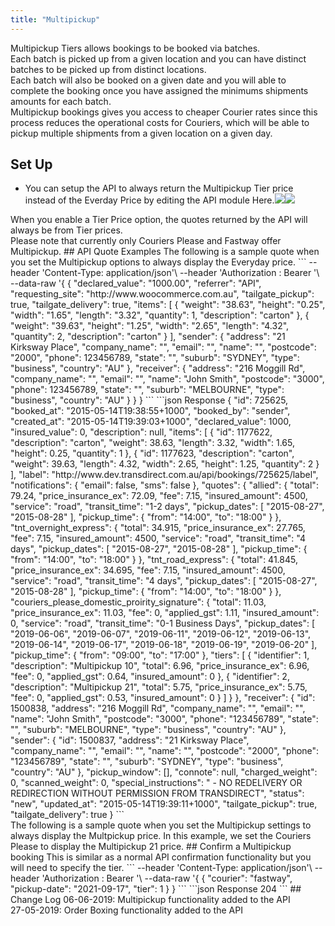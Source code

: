 ```yaml
---
title: "Multipickup"
---
```

Multipickup Tiers allows bookings to be booked via batches.<br/>
Each batch is picked up from a given location and you can have distinct batches to be picked up from distinct locations.<br/>
Each batch will also be booked on a given date and you will able to complete the booking once you have assigned the minimums shipments amounts for each batch.<br/>
Multipickup bookings gives you access to cheaper Courier rates since this process reduces the operational costs for Couriers, which will be able to pickup multiple shipments from a given location on a given day.
## Set Up
<ul>
<li>You can setup the API to always return the Multipickup Tier price instead of the Everday Price by editing the API module Here.<img src="/images/transdirect-image3.png" /><img src="/images/transdirect-image4.png" /></li>
</ul>
When you enable a Tier Price option, the quotes returned by the API will always be from Tier prices.<br/>
Please note that currently only Couriers Please and Fastway offer Multipickup.
## API Quote Examples
The following is a sample quote when you set the Multipickup options to always display the Everyday price.
<RequestExample>
```
--header 'Content-Type: application/json'\
--header 'Authorization : Bearer <fec5ae54d239f1bbf23a12010989ba17>'\
--data-raw '{
   {
    "declared_value": "1000.00",
    "referrer": "API",
    "requesting_site": "http://www.woocommerce.com.au",
    "tailgate_pickup": true,
    "tailgate_delivery": true,
    "items": [
        {
            "weight": "38.63",          
            "height": "0.25",           
            "width": "1.65",            
            "length": "3.32",           
            "quantity": 1,              
            "description": "carton"     
        },
        {
            "weight": "39.63",          
            "height": "1.25",           
            "width": "2.65",            
            "length": "4.32",           
            "quantity": 2,              
            "description": "carton"     
        }
    ],
    "sender": {
        "address": "21 Kirksway Place",     
        "company_name": "",             
        "email": "",
        "name": "",
        "postcode": "2000",
        "phone": 123456789, 
        "state": "",
        "suburb": "SYDNEY",            
        "type": "business",             
        "country": "AU"                 
    },
    "receiver": {
        "address": "216 Moggill Rd",         
        "company_name": "",   
        "email": "",
        "name": "John Smith",
        "postcode": "3000",
        "phone": 123456789, 
        "state": "",
        "suburb": "MELBOURNE",
        "type": "business",             
        "country": "AU"                 
    }
}
}
``` 
</RequestExample> 
<ResponseExample>
```json Response
   {
    "id": 725625,
    "booked_at": "2015-05-14T19:38:55+1000",
    "booked_by": "sender",
    "created_at": "2015-05-14T19:39:03+1000",
    "declared_value": 1000,
    "insured_value": 0,
    "description": null,
    "items": [
        {
            "id": 1177622,
            "description": "carton",
            "weight": 38.63,
            "length": 3.32,
            "width": 1.65,
            "height": 0.25,
            "quantity": 1
        },
        {
            "id": 1177623,
            "description": "carton",
            "weight": 39.63,
            "length": 4.32,
            "width": 2.65,
            "height": 1.25,
            "quantity": 2
        }
    ],
    "label": "http://www.dev.transdirect.com.au/api/bookings/725625/label",
    "notifications": {
        "email": false,
        "sms": false
    },
    "quotes": {
        "allied": {
            "total": 79.24,
            "price_insurance_ex": 72.09,
            "fee": 7.15,
            "insured_amount": 4500,
            "service": "road",
            "transit_time": "1-2 days",
            "pickup_dates": [
                "2015-08-27",
                "2015-08-28"
            ],
            "pickup_time": {
                "from": "14:00",
                "to": "18:00"
            }
        },
        "tnt_overnight_express": {
            "total": 34.915,
            "price_insurance_ex": 27.765,
            "fee": 7.15,
            "insured_amount": 4500,
            "service": "road",
            "transit_time": "4 days",
            "pickup_dates": [
                "2015-08-27",
                "2015-08-28"
            ],
            "pickup_time": {
                "from": "14:00",
                "to": "18:00"
            }
        },
        "tnt_road_express": {
            "total": 41.845,
            "price_insurance_ex": 34.695,
            "fee": 7.15,
            "insured_amount": 4500,
            "service": "road",
            "transit_time": "4 days",
            "pickup_dates": [
                "2015-08-27",
                "2015-08-28"
            ],
            "pickup_time": {
                "from": "14:00",
                "to": "18:00"
            }
        },
        "couriers_please_domestic_proirity_signature": {
            "total": 11.03,
            "price_insurance_ex": 11.03,
            "fee": 0,
            "applied_gst": 1.11,
            "insured_amount": 0,
            "service": "road",
            "transit_time": "0-1 Business Days",
            "pickup_dates": [
                "2019-06-06",
                "2019-06-07",
                "2019-06-11",
                "2019-06-12",
                "2019-06-13",
                "2019-06-14",
                "2019-06-17",
                "2019-06-18",
                "2019-06-19",
                "2019-06-20"
            ],
            "pickup_time": {
                "from": "09:00",
                "to": "17:00"
            },
            "tiers": [
                {
                    "identifier": 1,
                    "description": "Multipickup 10",
                    "total": 6.96,
                    "price_insurance_ex": 6.96,
                    "fee": 0,
                    "applied_gst": 0.64,
                    "insured_amount": 0
                },
                {
                    "identifier": 2,
                    "description": "Multipickup 21",
                    "total": 5.75,
                    "price_insurance_ex": 5.75,
                    "fee": 0,
                    "applied_gst": 0.53,
                    "insured_amount": 0
                }
            ]
        }
    },
    "receiver": {
        "id": 1500838,
        "address": "216 Moggill Rd",
        "company_name": "",
        "email": "",
        "name": "John Smith",
        "postcode": "3000",
        "phone": "123456789",
        "state": "",
        "suburb": "MELBOURNE",
        "type": "business",
        "country": "AU"
    },
    "sender": {
        "id": 1500837,
        "address": "21 Kirksway Place",
        "company_name": "",
        "email": "",
        "name": "",
        "postcode": "2000",
        "phone": "123456789",
        "state": "",
        "suburb": "SYDNEY",
        "type": "business",
        "country": "AU"
    },
    "pickup_window": [],
    "connote": null,
    "charged_weight": 0,
    "scanned_weight": 0,
    "special_instructions": " - NO REDELIVERY OR REDIRECTION WITHOUT PERMISSION FROM TRANSDIRECT",
    "status": "new",
    "updated_at": "2015-05-14T19:39:11+1000",
    "tailgate_pickup": true,
    "tailgate_delivery": true
}
```
</ResponseExample>
<br />
The following is a sample quote when you set the Multipickup settings to always display the Multpickup price. In this example, we set the Couriers Please to display the Multipickup 21 price.
## Confirm a Multipickup booking
This is similar as a normal API confirmation functionality but you will need to specify the tier.
<RequestExample>
```
--header 'Content-Type: application/json'\
--header 'Authorization : Bearer <fec5ae54d239f1bbf23a12010989ba17>'\
--data-raw '{
   {
    "courier": "fastway",
    "pickup-date": "2021-09-17",
    "tier": 1
}
}
``` 
</RequestExample>
<ResponseExample>
```json Response
204
```
</ResponseExample>
## Change Log
06-06-2019: Multipickup functionality added to the API<br />
27-05-2019: Order Boxing functionality added to the API